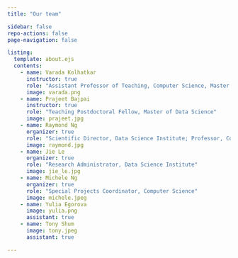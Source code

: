```yaml
---
title: "Our team"

sidebar: false
repo-actions: false
page-navigation: false

listing:
  template: about.ejs
  contents:
    - name: Varada Kolhatkar
      instructor: true
      role: "Assistant Professor of Teaching, Computer Science, Master of Data Science"
      image: varada.png
    - name: Prajeet Bajpai
      instructor: true
      role: "Teaching Postdoctoral Fellow, Master of Data Science"
      image: prajeet.jpg
    - name: Raymond Ng
      organizer: true
      role: "Scientific Director, Data Science Institute; Professor, Computer Science" 
      image: raymond.jpg
    - name: Jie Le
      organizer: true
      role: "Research Administrator, Data Science Institute"
      image: jie_le.jpg
    - name: Michele Ng
      organizer: true
      role: "Special Projects Coordinator, Computer Science"
      image: michele.jpeg
    - name: Yulia Egorova
      image: yulia.png
      assistant: true
    - name: Tony Shum
      image: tony.jpeg
      assistant: true

---
```


::: column-body
::: {#listing}

:::
:::